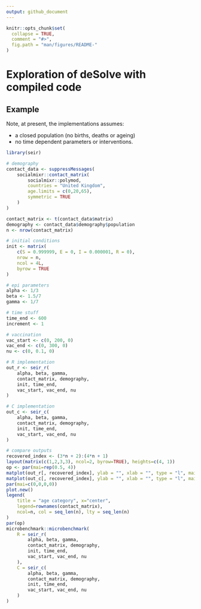 ```yaml
---
output: github_document
---
```


<!-- README.md is generated from README.Rmd. Please edit that file -->

```r
knitr::opts_chunk$set(
  collapse = TRUE,
  comment = "#>",
  fig.path = "man/figures/README-"
)
```

# Exploration of deSolve with compiled code

<!-- badges: start -->
<!-- badges: end -->

## Example

Note, at present, the implementations assumes:

- a closed population (no births, deaths or ageing)
- no time dependent parameters or interventions.

```r
library(seir)

# demography
contact_data <- suppressMessages(
    socialmixr::contact_matrix(
        socialmixr::polymod,
        countries = "United Kingdom",
        age.limits = c(0,20,65),
        symmetric = TRUE
    )
)

contact_matrix <- t(contact_data$matrix)
demography <- contact_data$demography$population
n <- nrow(contact_matrix)

# initial conditions
init <- matrix(
    c(S = 0.999999, E = 0, I = 0.000001, R = 0),
    nrow = n,
    ncol = 4L,
    byrow = TRUE
)

# epi parameters
alpha <- 1/3
beta <- 1.5/7
gamma <- 1/7

# time stuff
time_end <- 600
increment <- 1

# vaccination
vac_start <- c(0, 200, 0)
vac_end <- c(0, 300, 0)
nu <- c(0, 0.1, 0)

# R implementation
out_r <- seir_r(
    alpha, beta, gamma,
    contact_matrix, demography,
    init, time_end, 
    vac_start, vac_end, nu
)

# C implementation
out_c <- seir_c(
    alpha, beta, gamma,
    contact_matrix, demography,
    init, time_end,
    vac_start, vac_end, nu
)

# compare outputs
recovered_index <- (3*n + 2):(4*n + 1)
layout(matrix(c(1,2,3,3), ncol=2, byrow=TRUE), heights=c(4, 1))
op <- par(mai=rep(0.5, 4))
matplot(out_r[, recovered_index], ylab = "", xlab = "", type = "l", main = "R ODE")
matplot(out_c[, recovered_index], ylab = "", xlab = "", type = "l", main = "C ODE")
par(mai=c(0,0,0,0))
plot.new()
legend(
    title = "age category", x="center",
    legend=rownames(contact_matrix),
    ncol=n, col = seq_len(n), lty = seq_len(n)
)
par(op)
microbenchmark::microbenchmark(
    R = seir_r(
        alpha, beta, gamma,
        contact_matrix, demography,
        init, time_end,
        vac_start, vac_end, nu
    ),
    C = seir_c(
        alpha, beta, gamma,
        contact_matrix, demography,
        init, time_end,
        vac_start, vac_end, nu
    )
)
```
